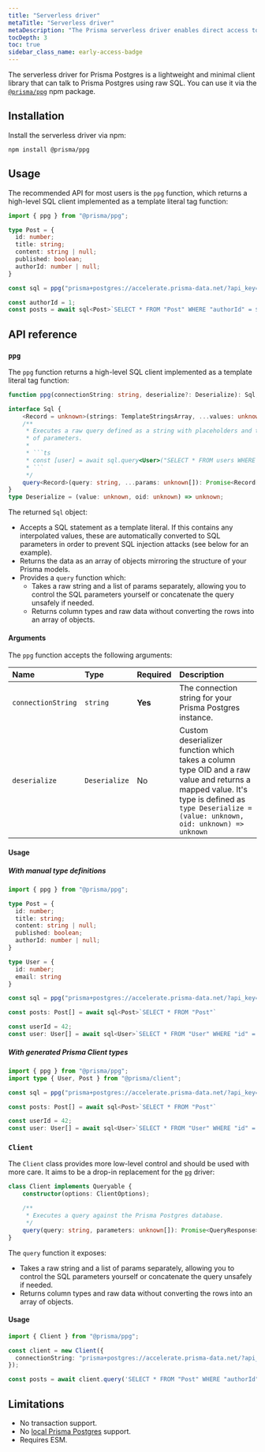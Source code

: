 ```yaml
---
title: "Serverless driver"
metaTitle: "Serverless driver"
metaDescription: "The Prisma serverless driver enables direct access to Prisma Postgres via HTTP."
tocDepth: 3
toc: true
sidebar_class_name: early-access-badge
---
```


The serverless driver for Prisma Postgres is a lightweight and minimal client library that can talk to Prisma Postgres using raw SQL. You can use it via the [`@prisma/ppg`](https://github.com/prisma/ppg-client/tree/main) npm package.

## Installation

Install the serverless driver via npm:

```terminal
npm install @prisma/ppg
```

## Usage

The recommended API for most users is the `ppg` function, which returns a high-level SQL client implemented as a template literal tag function:

```ts
import { ppg } from "@prisma/ppg";

type Post = {
  id: number;
  title: string;
  content: string | null;
  published: boolean;
  authorId: number | null;
}

const sql = ppg("prisma+postgres://accelerate.prisma-data.net/?api_key=...");

const authorId = 1;
const posts = await sql<Post>`SELECT * FROM "Post" WHERE "authorId" = ${authorId}`;
```

## API reference

### `ppg`

The `ppg` function returns a high-level SQL client implemented as a template literal tag function:

```ts
function ppg(connectionString: string, deserialize?: Deserialize): Sql;

interface Sql {
    <Record = unknown>(strings: TemplateStringsArray, ...values: unknown[]): Promise<Record[]>;
    /**
     * Executes a raw query defined as a string with placeholders and the list
     * of parameters.
     *
     * ```ts
     * const [user] = await sql.query<User>("SELECT * FROM users WHERE id = $1", [id]);
     * ```
     */
    query<Record>(query: string, ...params: unknown[]): Promise<Record[]>;
}
type Deserialize = (value: unknown, oid: unknown) => unknown;
```

The returned `Sql` object:

- Accepts a SQL statement as a template literal. If this contains any interpolated values, these are automatically converted to SQL parameters in order to prevent SQL injection attacks (see below for an example).
- Returns the data as an array of objects mirroring the structure of your Prisma models.
- Provides a `query` function which:
  - Takes a raw string and a list of params separately, allowing you to control the SQL parameters yourself or concatenate the query unsafely if needed.
  - Returns column types and raw data without converting the rows into an array of objects.

#### Arguments

The `ppg` function accepts the following arguments:

| Name               | Type          | Required | Description                                                                                                                                                                                   |
| :----------------- | :------------ | :------- | :-------------------------------------------------------------------------------------------------------------------------------------------------------------------------------------------- |
| `connectionString` | `string`      | **Yes**  | The connection string for your Prisma Postgres instance.                                                                                                                                      |
| `deserialize`      | `Deserialize` | No       | Custom deserializer function which takes a column type OID and a raw value and returns a mapped value. It's type is defined as `type Deserialize = (value: unknown, oid: unknown) => unknown` |

#### Usage

##### With manual type definitions

```ts
import { ppg } from "@prisma/ppg";

type Post = {
  id: number;
  title: string;
  content: string | null;
  published: boolean;
  authorId: number | null;
}

type User = {
  id: number;
  email: string
}

const sql = ppg("prisma+postgres://accelerate.prisma-data.net/?api_key=...");

const posts: Post[] = await sql<Post>`SELECT * FROM "Post"`

const userId = 42;
const user: User[] = await sql<User>`SELECT * FROM "User" WHERE "id" = ${userId}`
```

##### With generated Prisma Client types

```ts
import { ppg } from "@prisma/ppg";
import type { User, Post } from "@prisma/client";

const sql = ppg("prisma+postgres://accelerate.prisma-data.net/?api_key=...");

const posts: Post[] = await sql<Post>`SELECT * FROM "Post"`

const userId = 42;
const user: User[] = await sql<User>`SELECT * FROM "User" WHERE "id" = ${userId}`
```


### `Client`

The `Client` class provides more low-level control and should be used with more care. It aims to be a drop-in replacement for the [`pg`](https://node-postgres.com/) driver:

```ts
class Client implements Queryable {
    constructor(options: ClientOptions);

    /**
     * Executes a query against the Prisma Postgres database.
     */
    query(query: string, parameters: unknown[]): Promise<QueryResponse>;
}
```

The `query` function it exposes:

- Takes a raw string and a list of params separately, allowing you to control the SQL parameters yourself or concatenate the query unsafely if needed.
- Returns column types and raw data without converting the rows into an array of objects.

#### Usage

```ts
import { Client } from "@prisma/ppg";

const client = new Client({
  connectionString: "prisma+postgres://accelerate.prisma-data.net/?api_key=...",
});

const posts = await client.query('SELECT * FROM "Post" WHERE "authorId" = $1', [1]);
```

## Limitations

- No transaction support.
- No [local Prisma Postgres](/postgres/database/local-development) support.
- Requires ESM.

